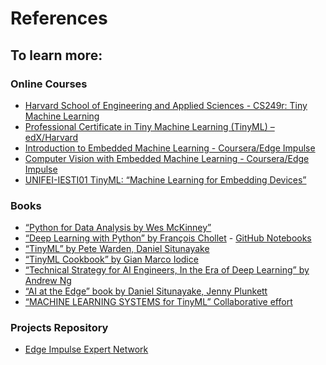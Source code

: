 # References {.unnumbered}

## To learn more:

### Online Courses

-   [Harvard School of Engineering and Applied Sciences - CS249r: Tiny Machine Learning](https://sites.google.com/g.harvard.edu/tinyml/home)
-   [Professional Certificate in Tiny Machine Learning (TinyML) -- edX/Harvard](https://www.edx.org/professional-certificate/harvardx-tiny-machine-learning)
-   [Introduction to Embedded Machine Learning - Coursera/Edge Impulse](https://www.coursera.org/learn/introduction-to-embedded-machine-learning)
-   [Computer Vision with Embedded Machine Learning - Coursera/Edge Impulse](https://www.coursera.org/learn/computer-vision-with-embedded-machine-learning)
-   [UNIFEI-IESTI01 TinyML: "Machine Learning for Embedding Devices"](https://github.com/Mjrovai/UNIFEI-IESTI01-TinyML-2023.1)

### Books

-   ["Python for Data Analysis by Wes McKinney"](https://wesmckinney.com/book/)
-   ["Deep Learning with Python" by François Chollet](https://www.manning.com/books/deep-learning-with-python) - [GitHub Notebooks](https://github.com/fchollet/deep-learning-with-python-notebooks)
-   ["TinyML" by Pete Warden, Daniel Situnayake](https://www.oreilly.com/library/view/tinyml/9781492052036/)
-   ["TinyML Cookbook" by Gian Marco Iodice](https://github.com/PacktPublishing/TinyML-Cookbook)
-   ["Technical Strategy for AI Engineers, In the Era of Deep Learning" by Andrew Ng](https://github.com/ajaymache/machine-learning-yearning/blob/master/full%20book/machine-learning-yearning.pdf)
-   ["AI at the Edge" book by Daniel Situnayake, Jenny Plunkett](https://www.oreilly.com/library/view/ai-at-the/9781098120191/)
-   ["MACHINE LEARNING SYSTEMS for TinyML" Collaborative effort](https://harvard-edge.github.io/cs249r_book/)

### Projects Repository

-   [Edge Impulse Expert Network](https://docs.edgeimpulse.com/experts/)

